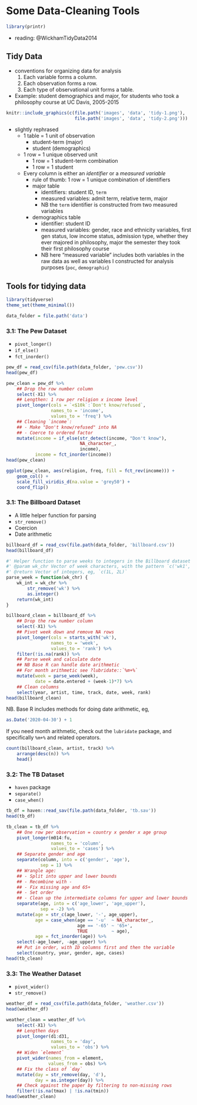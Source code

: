 # Some Data-Cleaning Tools #

```r
library(printr)
```

- reading: @WickhamTidyData2014

## Tidy Data ##

- conventions for organizing data for analysis
    1. Each variable forms a column.
    2. Each observation forms a row.
    3. Each type of observational unit forms a table.

- Example: student demographics and major, for students who took a philosophy course at UC Davis, 2005-2015

```r
knitr::include_graphics(c(file.path('images', 'data', 'tidy-1.png'), 
                          file.path('images', 'data', 'tidy-2.png')))
```

- slightly rephrased
    - 1 table = 1 unit of observation
        - student-term (major)
        - student (demographics)
    - 1 row = 1 unique observed unit
        - 1 row = 1 student-term combination
        - 1 row = 1 student
    - Every column is either an *identifier* or a *measured variable*
        - rule of thumb: 1 row = 1 unique combination of identifiers
        - major table
            - identifiers: student ID, `term`
            - measured variables: admit term, relative term, major
            - NB the `term` identifier is constructed from two measured variables
        - demographics table
            - identifier: student ID
            - measured variables: gender, race and ethnicity variables, first gen status, low income status, admission type, whether they ever majored in philosophy, major the semester they took their first philosophy course
            - NB here "measured variable" includes both variables in the raw data as well as variables I constructed for analysis purposes (`poc`, `demographic`)

## Tools for tidying data ##

```r
library(tidyverse)
theme_set(theme_minimal())

data_folder = file.path('data')
```

### 3.1: The Pew Dataset ###

- `pivot_longer()`
- `if_else()`
- `fct_inorder()`

```r
pew_df = read_csv(file.path(data_folder, 'pew.csv'))
head(pew_df)
```

```r
pew_clean = pew_df %>% 
    ## Drop the row number column
    select(-X1) %>% 
    ## Lengthen: 1 row per religion x income level
    pivot_longer(cols = `<$10k`:`Don't know/refused`, 
                 names_to = 'income', 
                 values_to = 'freq') %>% 
    ## Cleaning `income`: 
    ## - Make "Don't know/refused" into NA
    ## - Coerce to ordered factor
    mutate(income = if_else(str_detect(income, "Don't know"), 
                            NA_character_, 
                            income), 
           income = fct_inorder(income))
head(pew_clean)
```

```r
ggplot(pew_clean, aes(religion, freq, fill = fct_rev(income))) +
    geom_col() +
    scale_fill_viridis_d(na.value = 'grey50') +
    coord_flip()
```


### 3.1: The Billboard Dataset ###

- A little helper function for parsing
- `str_remove()`
- Coercion
- Date arithmetic

```r
billboard_df = read_csv(file.path(data_folder, 'billboard.csv'))
head(billboard_df)
```

```r
#' Helper function to parse weeks to integers in the Billboard dataset
#' @param wk_chr Vector of week characters, with the pattern `c('wk1', 'wk2')`
#' @return Vector of integers, eg, `c(1L, 2L)`
parse_week = function(wk_chr) {
    wk_int = wk_chr %>% 
        str_remove('wk') %>% 
        as.integer()
    return(wk_int)
}

billboard_clean = billboard_df %>% 
    ## Drop the row number column
    select(-X1) %>% 
    ## Pivot week down and remove NA rows
    pivot_longer(cols = starts_with('wk'), 
                 names_to = 'week', 
                 values_to = 'rank') %>% 
    filter(!is.na(rank)) %>% 
    ## Parse week and calculate date
    ## NB Base R can handle date arithmetic
    ## For month arithmetic see ?lubridate::`%m+%`
    mutate(week = parse_week(week), 
           date = date.entered + (week-1)*7) %>% 
    ## Clean columns
    select(year, artist, time, track, date, week, rank)
head(billboard_clean)
```

NB. Base R includes methods for doing date arithmetic, eg, 
```r
as.Date('2020-04-30') + 1
```
If you need month arithmetic, check out the `lubridate` package, and specifically `%m+%` and related operators. 

```r
count(billboard_clean, artist, track) %>% 
    arrange(desc(n)) %>% 
    head()
```

### 3.2: The TB Dataset ###

- `haven` package
- `separate()`
- `case_when()`

```r
tb_df = haven::read_sav(file.path(data_folder, 'tb.sav'))
head(tb_df)
```

```r
tb_clean = tb_df %>% 
    ## One row per observation = country x gender x age group
    pivot_longer(m014:fu, 
                 names_to = 'column', 
                 values_to = 'cases') %>% 
    ## Separate gender and age
    separate(column, into = c('gender', 'age'), 
             sep = 1) %>% 
    ## Wrangle age: 
    ## - Split into upper and lower bounds
    ## - Recombine with -
    ## - Fix missing age and 65+
    ## - Set order
    ## - Clean up the intermediate columns for upper and lower bounds
    separate(age, into = c('age_lower', 'age_upper'), 
             sep = -2) %>% 
    mutate(age = str_c(age_lower, '-', age_upper), 
           age = case_when(age == '-u'  ~ NA_character_, 
                           age == '-65' ~ '65+', 
                           TRUE         ~ age), 
           age = fct_inorder(age)) %>% 
    select(-age_lower, -age_upper) %>% 
    ## Put in order, with ID columns first and then the variable
    select(country, year, gender, age, cases)
head(tb_clean)
```

### 3.3: The Weather Dataset ###

- `pivot_wider()`
- `str_remove()`

```r
weather_df = read_csv(file.path(data_folder, 'weather.csv'))
head(weather_df)
```

```r
weather_clean = weather_df %>% 
    select(-X1) %>% 
    ## Lengthen days
    pivot_longer(d1:d31, 
                 names_to = 'day', 
                 values_to = 'obs') %>% 
    ## Widen `element`
    pivot_wider(names_from = element, 
                values_from = obs) %>% 
    ## Fix the class of `day`
    mutate(day = str_remove(day, 'd'), 
           day = as.integer(day)) %>% 
    ## Check against the paper by filtering to non-missing rows
    filter(!is.na(tmax) | !is.na(tmin))
head(weather_clean)
```
    
